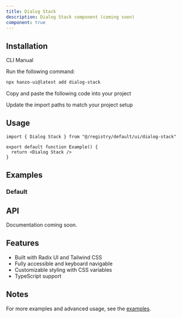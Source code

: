 ```yaml
---
title: Dialog Stack
description: Dialog Stack component (coming soon)
component: true
---
```


<ComponentPreview name="dialog-stack-demo" />

## Installation

<Tabs defaultValue="cli">

<TabsList>
  <TabsTrigger value="cli">CLI</TabsTrigger>
  <TabsTrigger value="manual">Manual</TabsTrigger>
</TabsList>

<TabsContent value="cli">

<Steps>

<Step>Run the following command:</Step>

```bash
npx hanzo-ui@latest add dialog-stack
```

</Steps>

</TabsContent>

<TabsContent value="manual">

<Steps>

<Step>Copy and paste the following code into your project</Step>

<ComponentSource name="dialog-stack" />

<Step>Update the import paths to match your project setup</Step>

</Steps>

</TabsContent>

</Tabs>

## Usage

```tsx
import { Dialog Stack } from "@/registry/default/ui/dialog-stack"

export default function Example() {
  return <Dialog Stack />
}
```

## Examples

### Default

<ComponentPreview name="dialog-stack-demo" />

## API

Documentation coming soon.

## Features

- Built with Radix UI and Tailwind CSS
- Fully accessible and keyboard navigable  
- Customizable styling with CSS variables
- TypeScript support

## Notes

For more examples and advanced usage, see the [examples](/examples).
